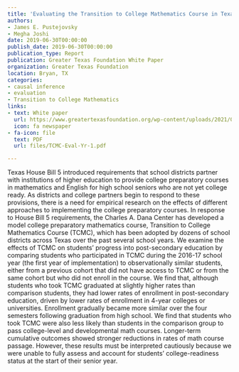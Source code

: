 ```yaml
---
title: 'Evaluating the Transition to College Mathematics Course in Texas high schools: Findings from the first year of implementation'
authors:
- James E. Pustejovsky
- Megha Joshi
date: 2019-06-30T00:00:00
publish_date: 2019-06-30T00:00:00
publication_type: Report
publication: Greater Texas Foundation White Paper
organization: Greater Texas Foundation
location: Bryan, TX
categories:
- causal inference
- evaluation
- Transition to College Mathematics
links:
- text: White paper
  url: https://www.greatertexasfoundation.org/wp-content/uploads/2021/08/Pustejovsky-Final-2019.pdf
  icon: fa newspaper
- fa-icon: file
  text: PDF
  url: files/TCMC-Eval-Yr-1.pdf

---
```



Texas House Bill 5 introduced requirements that school districts partner with institutions of higher education to provide college preparatory courses in mathematics and English for high school seniors who are not yet college ready. As districts and college partners begin to respond to these provisions, there is a need for empirical research on the effects of different approaches to implementing the college preparatory courses. In response to House Bill 5 requirements, the Charles A. Dana Center has developed a model college preparatory mathematics course, Transition to College Mathematics Course (TCMC), which has been adopted by dozens of school districts across Texas over the past several school years. We examine the effects of TCMC on students’ progress into post-secondary education by comparing students who participated in TCMC during the 2016-17 school year (the first year of implementation) to observationally similar students, either from a previous cohort that did not have access to TCMC or from the same cohort but who did not enroll in the course. We find that, although students who took TCMC graduated at slightly higher rates than comparison students, they had lower rates of enrollment in post-secondary education, driven by lower rates of enrollment in 4-year colleges or universities. Enrollment gradually became more similar over the four semesters following graduation from high school. We find that students who took TCMC were also less likely than students in the comparison group to pass college-level and developmental math courses. Longer-term cumulative outcomes showed stronger reductions in rates of math course passage. However, these results must be interpreted cautiously because we were unable to fully assess and account for students’ college-readiness status at the start of their senior year.

